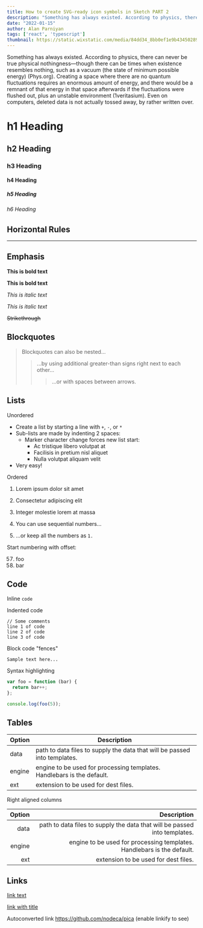 ---
title: How to create SVG-ready icon symbols in Sketch PART 2
description: "Something has always existed. According to physics, there can never be true physical nothingness—though there can be times when existence resembles nothing, such as a vacuum (the state of minimum possible energy) (Phys.org). Creating a space where there are no quantum."
date: "2022-01-15"
author: Alan Parniyan
tags: ['react', 'typescript']
thumbnail: https://static.wixstatic.com/media/84dd34_8bb0ef1e9b434502892c6b8dc442334d~mv2_d_1367_2048_s_2.jpg/v1/fill/w_640,h_400,al_c,q_80,usm_0.66_1.00_0.01,enc_auto/84dd34_8bb0ef1e9b434502892c6b8dc442334d~mv2_d_1367_2048_s_2.jpg
---

Something has always existed. According to physics, there can never be true physical nothingness—though there can be times when existence resembles nothing, such as a vacuum (the state of minimum possible energy) (Phys.org). Creating a space where there are no quantum fluctuations requires an enormous amount of energy, and there would be a remnant of that energy in that space afterwards if the fluctuations were flushed out, plus an unstable environment (1veritasium). Even on computers, deleted data is not actually tossed away, by rather written over.

# h1 Heading

## h2 Heading

### h3 Heading

#### h4 Heading

##### h5 Heading

###### h6 Heading

## Horizontal Rules

---


## Emphasis

**This is bold text**

**This is bold text**

_This is italic text_

_This is italic text_

~~Strikethrough~~

## Blockquotes

> Blockquotes can also be nested...
>
> > ...by using additional greater-than signs right next to each other...
> >
> > > ...or with spaces between arrows.

## Lists

Unordered

- Create a list by starting a line with `+`, `-`, or `*`
- Sub-lists are made by indenting 2 spaces:
  - Marker character change forces new list start:
    - Ac tristique libero volutpat at
    * Facilisis in pretium nisl aliquet
    - Nulla volutpat aliquam velit
- Very easy!

Ordered

1. Lorem ipsum dolor sit amet
2. Consectetur adipiscing elit
3. Integer molestie lorem at massa

4. You can use sequential numbers...
5. ...or keep all the numbers as `1.`

Start numbering with offset:

57. foo
1. bar

## Code

Inline `code`

Indented code

    // Some comments
    line 1 of code
    line 2 of code
    line 3 of code

Block code "fences"

```
Sample text here...
```

Syntax highlighting

```js
var foo = function (bar) {
  return bar++;
};

console.log(foo(5));
```

## Tables

| Option | Description                                                               |
| ------ | ------------------------------------------------------------------------- |
| data   | path to data files to supply the data that will be passed into templates. |
| engine | engine to be used for processing templates. Handlebars is the default.    |
| ext    | extension to be used for dest files.                                      |

Right aligned columns

| Option |                                                               Description |
| -----: | ------------------------------------------------------------------------: |
|   data | path to data files to supply the data that will be passed into templates. |
| engine |    engine to be used for processing templates. Handlebars is the default. |
|    ext |                                      extension to be used for dest files. |

## Links

[link text](http://dev.nodeca.com)

[link with title](http://nodeca.github.io/pica/demo/ "title text!")

Autoconverted link https://github.com/nodeca/pica (enable linkify to see)
